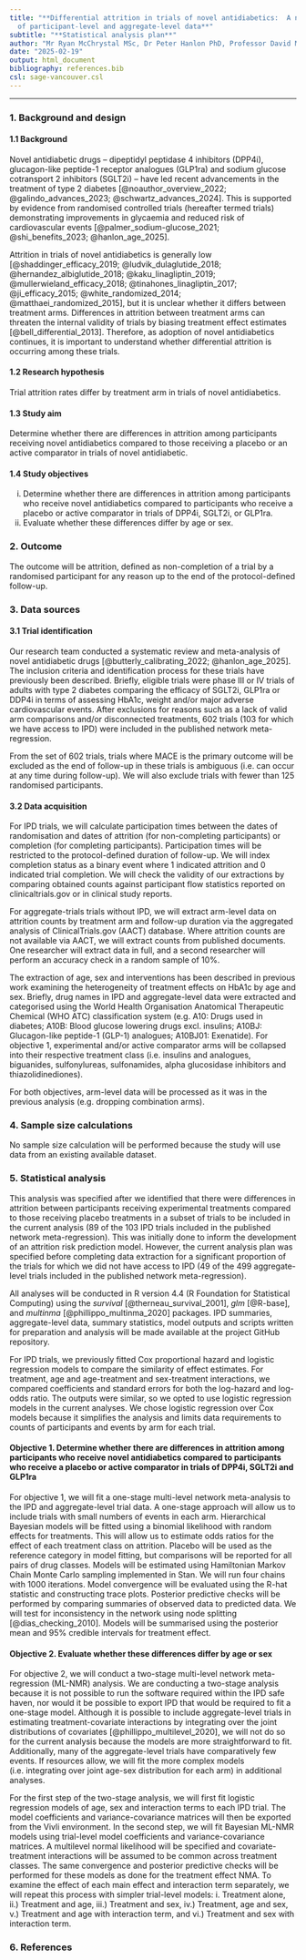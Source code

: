 ```yaml
---
title: "**Differential attrition in trials of novel antidiabetics:  A network meta-analysis
  of participant-level and aggregate-level data**"
subtitle: "**Statistical analysis plan**"
author: "Mr Ryan McChrystal MSc, Dr Peter Hanlon PhD, Professor David McAllister MD"
date: "2025-02-19"
output: html_document
bibliography: references.bib
csl: sage-vancouver.csl
---
```


---

### **1. Background and design**

#### **1.1 Background**
Novel antidiabetic drugs – dipeptidyl peptidase 4 inhibitors (DPP4i), glucagon-like peptide-1 receptor analogues (GLP1ra) and sodium glucose cotransport 2 inhibitors (SGLT2i) – have led recent advancements in the treatment of type 2 diabetes [@noauthor_overview_2022; @galindo_advances_2023; @schwartz_advances_2024]. This is supported by evidence from randomised controlled trials (hereafter termed trials) demonstrating improvements in glycaemia and reduced risk of cardiovascular events [@palmer_sodium-glucose_2021; @shi_benefits_2023; @hanlon_age_2025]. 

Attrition in trials of novel antidiabetics is generally low [@shaddinger_efficacy_2019; @ludvik_dulaglutide_2018; @hernandez_albiglutide_2018; @kaku_linagliptin_2019; @mullerwieland_efficacy_2018; @tinahones_linagliptin_2017; @ji_efficacy_2015; @white_randomized_2014; @matthaei_randomized_2015], but it is unclear whether it differs between treatment arms. Differences in attrition between treatment arms can threaten the internal validity of trials by biasing treatment effect estimates [@bell_differential_2013]. Therefore, as adoption of novel antidiabetics continues, it is important to understand whether differential attrition is occurring among these trials.

#### **1.2 Research hypothesis**
Trial attrition rates differ by treatment arm in trials of novel antidiabetics.

#### **1.3 Study aim**
Determine whether there are differences in attrition among participants receiving novel antidiabetics compared to those receiving a placebo or an active comparator in trials of novel antidiabetic.

#### **1.4 Study objectives**
i. Determine whether there are differences in attrition among participants who receive novel antidiabetics compared to participants who receive a placebo or active comparator in trials of DPP4i, SGLT2i, or GLP1ra.  
ii. Evaluate whether these differences differ by age or sex. 

### **2. Outcome**
The outcome will be attrition, defined as non-completion of a trial by a randomised participant for any reason up to the end of the protocol-defined follow-up.

### **3. Data sources**

#### **3.1 Trial identification**
Our research team conducted a systematic review and meta-analysis of novel antidiabetic drugs [@butterly_calibrating_2022; @hanlon_age_2025]. The inclusion criteria and identification process for these trials have previously been described. Briefly, eligible trials were phase III or IV trials of adults with type 2 diabetes comparing the efficacy of SGLT2i, GLP1ra or DDP4i in terms of assessing HbA1c, weight and/or major adverse cardiovascular events. After exclusions for reasons such as a lack of valid arm comparisons and/or disconnected treatments, 602 trials (103 for which we have access to IPD) were included in the published network meta-regression. 

From the set of 602 trials, trials where MACE is the primary outcome will be excluded as the end of follow-up in these trials is ambiguous (i.e. can occur at any time during follow-up). We will also exclude trials with fewer than 125 randomised participants.

#### **3.2 Data acquisition**
For IPD trials, we will calculate participation times between the dates of randomisation and dates of attrition (for non-completing participants) or completion (for completing participants). Participation times will be restricted to the protocol-defined duration of follow-up. We will index completion status as a binary event where 1 indicated attrition and 0 indicated trial completion. We will check the validity of our extractions by comparing obtained counts against participant flow statistics reported on clinicaltrials.gov or in clinical study reports. 

For aggregate-trials trials without IPD, we will extract arm-level data on attrition counts by treatment arm and follow-up duration via the aggregated analysis of ClinicalTrials.gov (AACT) database. Where attrition counts are not available via AACT, we will extract counts from published documents. One researcher will extract data in full, and a second researcher will perform an accuracy check in a random sample of 10%.

The extraction of age, sex and interventions has been described in previous work examining the heterogeneity of treatment effects on HbA1c by age and sex.  Briefly, drug names in IPD and aggregate-level data were extracted and categorised using the World Health Organisation Anatomical Therapeutic Chemical (WHO ATC) classification system (e.g. A10: Drugs used in diabetes; A10B: Blood glucose lowering drugs excl. insulins; A10BJ: Glucagon-like peptide-1 (GLP-1) analogues; A10BJ01: Exenatide). For objective 1, experimental and/or active comparator arms will be collapsed into their respective treatment class (i.e. insulins and analogues, biguanides, sulfonylureas, sulfonamides, alpha glucosidase inhibitors and thiazolidinediones). 

For both objectives, arm-level data will be processed as it was in the previous analysis (e.g. dropping combination arms).

### **4. Sample size calculations**

No sample size calculation will be performed because the study will use data from an existing available dataset.

### **5. Statistical analysis**
This analysis was specified after we identified that there were differences in attrition between participants receiving experimental treatments compared to those receiving placebo treatments in a subset of trials to be included in the current analysis (89 of the 103 IPD trials included in the published network meta-regression). This was initially done to inform the development of an attrition risk prediction model. However, the current analysis plan was specified before completing data extraction for a significant proportion of the trials for which we did not have access to IPD (49 of the 499 aggregate-level trials included in the published network meta-regression). 

All analyses will be conducted in R version 4.4 (R Foundation for Statistical Computing) using the *survival* [@therneau_survival_2001], *glm* [@R-base], and *multinma* [@phillippo_multinma_2020] packages. IPD summaries, aggregate-level data, summary statistics, model outputs and scripts written for preparation and analysis will be made available at the project GitHub repository.

For IPD trials, we previously fitted Cox proportional hazard and logistic regression models to compare the similarity of effect estimates. For treatment, age and age-treatment and sex-treatment interactions, we compared coefficients and standard errors for both the log-hazard and log-odds ratio. The outputs were similar, so we opted to use logistic regression models in the current analyses. We chose logistic regression over Cox models because it simplifies the analysis and limits data requirements to counts of participants and events by arm for each trial.

#### **Objective 1. Determine whether there are differences in attrition among participants who receive novel antidiabetics compared to participants who receive a placebo or active comparator in trials of DPP4i, SGLT2i and GLP1ra**
For objective 1, we will fit a one-stage multi-level network meta-analysis to the IPD and aggregate-level trial data. A one-stage approach will allow us to include trials with small numbers of events in each arm. Hierarchical Bayesian models will be fitted using a binomial likelihood with random effects for treatments. This will allow us to estimate odds ratios for the effect of each treatment class on attrition. Placebo will be used as the reference category in model fitting, but comparisons will be reported for all pairs of drug classes. Models will be estimated using Hamiltonian Markov Chain Monte Carlo sampling implemented in Stan. We will run four chains with 1000 iterations. Model convergence will be evaluated using the R-hat statistic and constructing trace plots. Posterior predictive checks will be performed by comparing summaries of observed data to predicted data. We will test for inconsistency in the network using node splitting [@dias_checking_2010]. Models will be summarised using the posterior mean and 95% credible intervals for treatment effect.

#### **Objective 2. Evaluate whether these differences differ by age or sex**
For objective 2, we will conduct a two-stage multi-level network meta-regression (ML-NMR) analysis. We are conducting a two-stage analysis because it is not possible to run the software required within the IPD safe haven, nor would it be possible to export IPD that would be required to fit a one-stage model. Although it is possible to include aggregate-level trials in estimating treatment-covariate interactions by integrating over the joint distributions of covariates [@phillippo_multilevel_2020], we will not do so for the current analysis because the models are more straightforward to fit. Additionally, many of the aggregate-level trials have comparatively few events. If resources allow, we will fit the more complex models (i.e. integrating over joint age-sex distribution for each arm) in additional analyses.

For the first step of the two-stage analysis, we will first fit logistic regression models of age, sex and interaction terms to each IPD trial. The model coefficients and variance-covariance matrices will then be exported from the Vivli environment. In the second step, we will fit Bayesian ML-NMR models using trial-level model coefficients and variance-covariance matrices. A multilevel normal likelihood will be specified and covariate-treatment interactions will be assumed to be common across treatment classes. The same convergence and posterior predictive checks will be performed for these models as done for the treatment effect NMA. To examine the effect of each main effect and interaction term separately, we will repeat this process with simpler trial-level models: i. Treatment alone, ii.) Treatment and age, iii.) Treatment and sex, iv.) Treatment, age and sex, v.) Treatment and age with interaction term, and vi.) Treatment and sex with interaction term.

### **6. References**
